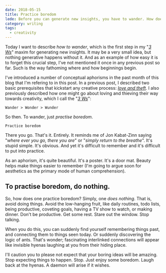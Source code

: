 ```yaml
---
date: 2018-05-15
title: Practice boredom
lede: Before you can generate new insights, you have to wander. How does one perform this wandering thing? Start by aimlessly doing nothing. In other words, practice boredom.
category: writing
tags:
  - creativity
---
```


Today I want to describe _how to wander_, which is the first step in my "_[3 Ws](/wander-wonder-wunder)_" maxim for generating new insights. It may be a very small idea, but nothing generative happens without it. And as an example of how easy it is to forget this crucial step, I've not mentioned it once in any previous post so far. Such is the way fathoming where and how beginnings begin.

I've introduced a number of conceptual aphorisms in the past month of this blog that I'm refering to in this post. In a previous post, I described two basic prerequisites that kickstart any creative process: [_love and theft_](/creativity-starts-with-love-and-theft). I also previously described how one might go about loving and thieving their way towards creativity, which I call the "_[3 Ws](/wander-wonder-wunder)_":

`Wander > Wonder > Wunder`

So then. To wander, just _practise boredom_.

`Practice boredom`

There you go. That's it. Entirely. It reminds me of Jon Kabat-Zinn saying "_where ever you go, there you are_" or "_simply return to the breathe_". It's stupid simple. It's obvious. And yet it's difficult to remember and it's difficult to put into practice.

As an aphorism, it's quite beautiful. It's a poster. It's a door mat. Beauty helps make things easier to remember (I'm going to argue soon for aesthetics as the primary mode of human comprehension).

## To practise boredom, do nothing.

So, how does one practice boredom? Simply, one _does nothing_. That is, avoid doing things. Avoid the low-hanging fruit, like daily routines, todo lists, being productive, coveting goals, having a TV show to watch, or making dinner. Don't be productive. Get some rest. Stare out the window. Stop talking.

When you do this, you can suddenly find yourself remembering things past, and connecting them to things seen today. Or suddenly discovering the logic of ants. That's wonder; fascinating interlinked connections will appear like invisible hyenas laughing at you from their hiding place.

I'll caution you to please not expect that your boring ideas will be amazing. Stop expecting things to happen. Stop. Just enjoy some boredom. Laugh back at the hyenas. A daemon will arise if it wishes.
